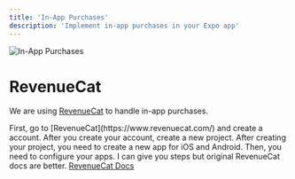 ```yaml
---
title: 'In-App Purchases'
description: 'Implement in-app purchases in your Expo app'
---
```


<Frame>
    <img src="/images/header/iap.png" alt="In-App Purchases" className="w-full h-full rounded-xl" />
</Frame>

# RevenueCat

We are using [RevenueCat](https://www.revenuecat.com/) to handle in-app purchases.

<Steps>
    <Step>
        First, go to [RevenueCat](https://www.revenuecat.com/) and create a account.
    </Step>
    <Step>
        After you create your account, create a new project.
    </Step>
    <Step>
        After creating your project, you need to create a new app for iOS and Android.
    </Step>
    <Step>
        Then, you need to configure your apps.
    </Step>
    <Step>
        <Warning>
            I can give you steps but original RevenueCat docs are better.
        </Warning>
        <a href="https://docs.revenuecat.com/docs/ios-quickstart">RevenueCat Docs</a>
    </Step>
</Steps>
